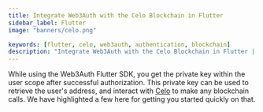 ```yaml
---
title: Integrate Web3Auth with the Celo Blockchain in Flutter
sidebar_label: Flutter
image: "banners/celo.png"

keywords: [flutter, celo, web3auth, authentication, blockchain]
description: "Integrate Web3Auth with the Celo Blockchain in Flutter | Documentation - Web3Auth"
---
```



<SEO
  title="Integrate Web3Auth with the Celo Blockchain in Flutter"
  description="Integrate Web3Auth with the Celo Blockchain in Flutter | Documentation - Web3Auth"
  image="https://web3auth.io/docs/banners/celo.png"
  slug="/connect-blockchain/evm/celo/flutter"
/>

While using the Web3Auth Flutter SDK, you get the private key within the user scope after successful
authorization. This private key can be used to retrieve the user's address, and interact with
[Celo](https://celo.org/) to make any blockchain calls. We have highlighted a few here for getting
you started quickly on that.

<EVMInteraction />
